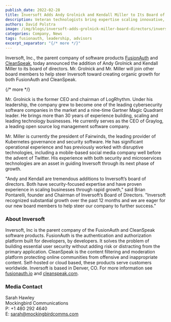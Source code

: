 ```yaml
---
publish_date: 2022-02-28 
title: Inversoft Adds Andy Grolnick and Kendall Miller to Its Board of Directors
description: Veteran technologists bring expertise scaling innovative, security-focused businesses while creating organic growth.
authors: David Polstra
image: /img/blogs/inversoft-adds-grolnick-miller-board-directors/inversoft-adds-andy-grolnick-and-kendall-miller-board-of-directors.png
categories: Company, News
tags: fusionauth, leadership, advisors
excerpt_separator: "{/* more */}"
---
```


Inversoft, Inc., the parent company of software products [FusionAuth](https://fusionauth.io) and [CleanSpeak](https://cleanspeak.com), today announced the addition of Andy Grolnick and Kendall Miller to its board of directors. Mr. Grolnick and Mr. Miller will join other board members to help steer Inversoft toward creating organic growth for both FusionAuth and CleanSpeak.

{/* more */}

Mr. Grolnick is the former CEO and chairman of LogRhythm. Under his leadership, the company grew to become one of the leading cybersecurity software companies in the market and a nine-time Gartner Magic Quadrant leader. He brings more than 30 years of experience building, scaling and leading technology businesses. He currently serves as the CEO of Graylog, a leading open source log management software company.

Mr. Miller is currently the president of Fairwinds, the leading provider of Kubernetes governance and security software. He has significant operational experience and has previously worked with disruptive technologies, including a mobile-based social media company well before the advent of Twitter. His experience with both security and microservices technologies are an asset in guiding Inversoft through its next phase of growth.

"Andy and Kendall are tremendous additions to Inversoft’s board of directors. Both have security-focused expertise and have proven experience in scaling businesses through rapid growth," said Brian Pontarelli, founder and Chairman of Inversoft’s Board of Directors. "Inversoft recognized substantial growth over the past 12 months and we are eager for our new board members to help steer our company to further success."

### About Inversoft

Inversoft, Inc is the parent company of the FusionAuth and CleanSpeak software products. FusionAuth is the authentication and authorization platform built for developers, by developers. It solves the problem of building essential user security without adding risk or distracting from the primary application. CleanSpeak is the content filtering and moderation platform protecting online communities from offensive and inappropriate content. Self-hosted or cloud based, these products serve customers worldwide. Inversoft is based in Denver, CO. For more information see [fusionauth.io](https://fusionauth.io) and [cleanspeak.com](https://cleanspeak.com). 

### Media Contact

Sarah Hawley  
Mockingbird Communications  
P: +1 480 292 4640  
E: sarah@mockingbirdcomms.com

